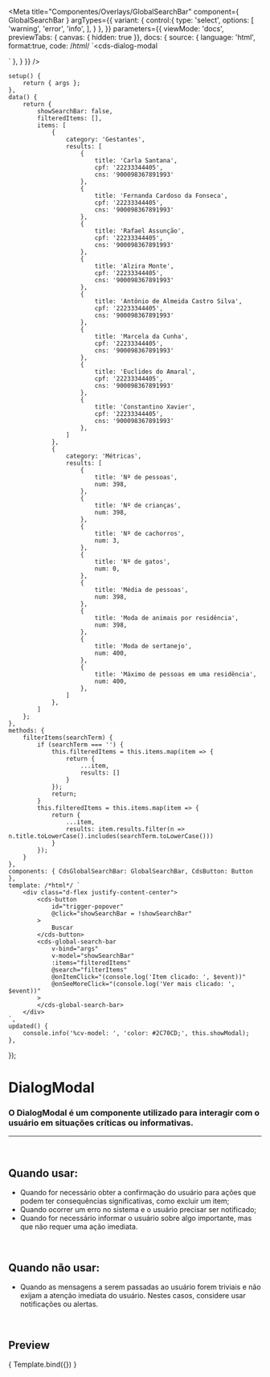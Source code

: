 
<Meta
	title="Componentes/Overlays/GlobalSearchBar"
	component={ GlobalSearchBar }
	argTypes={{
		variant: {
			control:{
				type: 'select',
				options: [
					'warning',
					'error',
					'info',
				],
			}
		},
	}}
	parameters={{
		viewMode: 'docs',
		previewTabs: { canvas: { hidden: true }},
		docs: {
			source: {
				language: 'html',
				format:true,
				code: /*html*/
`<cds-dialog-modal
>
</cds-dialog-modal>`
			},
		}
	}}
/>

	setup() {
		return { args };
	},
	data() {
		return {
			showSearchBar: false,
			filteredItems: [],
			items: [
				{
					category: 'Gestantes',
					results: [
						{
							title: 'Carla Santana',
							cpf: '22233344405',
							cns: '900098367891993'
						},
						{
							title: 'Fernanda Cardoso da Fonseca',
							cpf: '22233344405',
							cns: '900098367891993'
						},
						{
							title: 'Rafael Assunção',
							cpf: '22233344405',
							cns: '900098367891993'
						},
						{
							title: 'Alzira Monte',
							cpf: '22233344405',
							cns: '900098367891993'
						},
						{
							title: 'Antônio de Almeida Castro Silva',
							cpf: '22233344405',
							cns: '900098367891993'
						},
						{
							title: 'Marcela da Cunha',
							cpf: '22233344405',
							cns: '900098367891993'
						},
						{
							title: 'Euclides do Amaral',
							cpf: '22233344405',
							cns: '900098367891993'
						},
						{
							title: 'Constantino Xavier',
							cpf: '22233344405',
							cns: '900098367891993'
						},
					]
				},
				{
					category: 'Métricas',
					results: [
						{
							title: 'Nº de pessoas',
							num: 398,
						},
						{
							title: 'Nº de crianças',
							num: 398,
						},
						{
							title: 'Nº de cachorros',
							num: 3,
						},
						{
							title: 'Nº de gatos',
							num: 0,
						},
						{
							title: 'Média de pessoas',
							num: 398,
						},
						{
							title: 'Moda de animais por residência',
							num: 398,
						},
						{
							title: 'Moda de sertanejo',
							num: 400,
						},
						{
							title: 'Máximo de pessoas em uma residência',
							num: 400,
						},
					]
				},
			]
		};
	},
	methods: {
		filterItems(searchTerm) {
			if (searchTerm === '') {
				this.filteredItems = this.items.map(item => {
					return {
						...item,
						results: []
					}
				});
				return;
			}
			this.filteredItems = this.items.map(item => {
				return {
					...item,
					results: item.results.filter(n => n.title.toLowerCase().includes(searchTerm.toLowerCase()))
				}
			});
		}
	},
	components: { CdsGlobalSearchBar: GlobalSearchBar, CdsButton: Button },
	template: /*html*/ `
		<div class="d-flex justify-content-center">
			<cds-button
				id="trigger-popover"
				@click="showSearchBar = !showSearchBar"
			>
				Buscar
			</cds-button>
			<cds-global-search-bar
				v-bind="args"
				v-model="showSearchBar"
				:items="filteredItems"
				@search="filterItems"
				@onItemClick="(console.log('Item clicado: ', $event))"
				@onSeeMoreClick="(console.log('Ver mais clicado: ', $event))"
			>
			</cds-global-search-bar>
		</div>
	`,
	updated() {
		console.info('%cv-model: ', 'color: #2C70CD;', this.showModal);
	},
});

# DialogModal

### O DialogModal é um componente utilizado para interagir com o usuário em situações críticas ou informativas.
---
<br />

## Quando usar:
- Quando for necessário obter a confirmação do usuário para ações que podem ter consequências significativas, como excluir um item;
- Quando ocorrer um erro no sistema e o usuário precisar ser notificado;
- Quando for necessário informar o usuário sobre algo importante, mas que não requer uma ação imediata.

<br />

## Quando não usar:
- Quando as mensagens a serem passadas ao usuário forem triviais e não exijam a atenção imediata do usuário. Nestes casos, considere usar notificações ou alertas.

<br />

## Preview

<Canvas>
	<Story
		name="GlobalSearchBar"
	>
		{ Template.bind({}) }
	</Story>
</Canvas>

<ArgsTable story="GlobalSearchBar" />